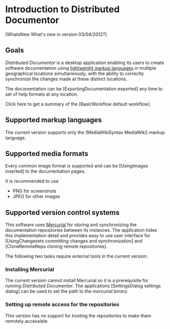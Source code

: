 = Introduction to Distributed Documentor =

[WhatsNew What's new in version 03/04/2012?]

== Goals ==
''Distributed Documentor'' is a desktop application enabling its users to create software documentation using [http://en.wikipedia.org/wiki/Lightweight_markup_language lightweight markup languages] in multiple geographical locations simultaneously, with the ability to correctly synchronize the changes made at these distinct locations.

The documentation can be [ExportingDocumentation exported] any time to set of help formats at any location.

Click here to get a summary of the [BasicWorkflow default workflow].

== Supported markup languages ==
The current version supports only the [MediaWikiSyntax MediaWiki] markup language.

== Supported media formats ==

Every common image format is supported and can be [UsingImages inserted] to the documentation pages.

It is recommended to use
* PNG for screenshots
* JPEG for other images

== Supported version control systems ==

This software uses [http://mercurial.selenic.com/ Mercurial] for storing and synchronizing the documentation repositories between its instances. The application hides this implementation detail and provides easy to use user interface for [UsingChangesets committing changes and synchronization] and [CloneRemoteRepo cloning remote repositories].

The following two tasks require external tools in the current version:

=== Installing Mercurial ===
The current version cannot install Mercurial so it is a prerequisite for running ''Distributed Documentor''. The applications [SettingsDialog settings dialog] can be used to set the path to the ''mercurial binary''.

=== Setting up remote access for the repositories ===
This version has no support for hosting the repositories to make them remotely accessible. 

